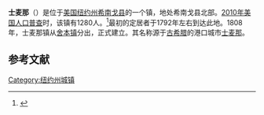 {{Infobox settlement
|official_name            = 士麦那
|settlement_type          = 镇
|nickname                 = 
|motto                    =

<!-- Images -->
|image_skyline            = 
|imagesize                = 
|image_caption            = 
|image_flag               = 
|image_seal               =

<!-- Maps -->
|pushpin_map              = USA New York
|pushpin_label            = 士麦那
|pushpin_label_position   = 
|pushpin_map_caption      =
|pushpin_mapsize          =
|image_map                = 
|mapsize                  = 
|map_caption              = 
|image_map1               = 
|mapsize1                 = 
|map_caption1             =
|latd = 42 | latm = 41 | lats = 14 | latNS = N
|longd = 75 | longm = 34 | longs = 14 | longEW = W

<!-- Location -->
|subdivision_type         = [[国家|国家]]
|subdivision_name         = [[美国|美国]]
|subdivision_type1        = [[美国行政区划|州]]
|subdivision_name1        = [[纽约州|纽约州]]
|subdivision_type2        = [[纽约州行政区划|县]]
|subdivision_name2        = [[希南戈县|希南戈县]]
|government_footnotes     = 
|government_type          =
|established_title        = 
|established_date         =

<!-- Area -->
|unit_pref                = Imperial
|area_footnotes           = 
|area_magnitude           = 
|area_total_km2           = 109.2
|area_land_km2            = 109.0
|area_water_km2           = 0.2
|area_total_sq_mi         = 
|area_land_sq_mi          = 
|area_water_sq_mi         =

<!-- Population -->
|population_as_of         = [[2010年美国人口普查|2010]]
|population_footnotes     = 
|population_total         = 1280
|population_density_km2   = 11.7
|population_density_sq_mi = 

<!-- General information -->
|timezone                 = [[美国东部时间|EST]]
|utc_offset               = 
|timezone_DST             = 
|utc_offset_DST           = 
|elevation_footnotes      = 
|elevation_m              = 
|elevation_ft             = 1210

<!-- Area/postal codes & others -->
|postal_code_type         = [[美国邮政编码|邮政编码]]
|postal_code              = 13464
|area_code                = 
|blank1_name              = 
|blank1_info              = 
|website                  = 
|footnotes                = 
}}
'''士麦那'''（{{lang-en|Smyrna}}）是位于[[美国|美国]][[纽约州|纽约州]][[希南戈县|希南戈县]]的一个镇，地处希南戈县北部。[[2010年美国人口普查|2010年美国人口普查]]时，该镇有1280人。<ref name>{{cite web|url=http://factfinder2.census.gov|publisher=[[United_States_Census_Bureau|United States Census Bureau]]|title=American FactFinder|access-date=2022-06-16|archive-date=2013-09-11|archive-url=https://web.archive.org/web/20130911234518/http://factfinder2.census.gov/}}</ref>最初的定居者于1792年左右到达此地。1808年，士麦那镇从[[舍本|舍本镇]]分出，正式建立。其名称源于[[古希腊|古希腊]]的港口城市[[士麦那|士麦那]]。

== 参考文献 ==
{{reflist}}

{{NY-stub}}
[[Category:纽约州城镇|Category:纽约州城镇]]